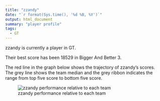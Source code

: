 ```yaml
---
title: "zzandy"
date: "`r format(Sys.time(), '%d %B, %Y')`"
output: html_document
summary: "player profile"
tags:
  - GT
---
```


zzandy is currently a player in GT.

Their best score has been 18529 in Bigger And Better 3.

The red line in the graph below shows the trajectory of zzandy's scores. The grey line shows the team median and the grey ribbon indicates the range from top five score to bottom five score.

![zzandy performance relative to each team](zzandy.jpg)
